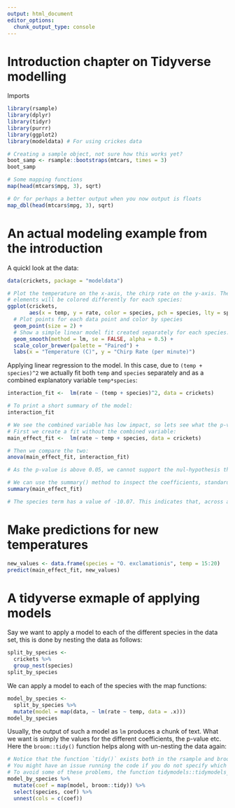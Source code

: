```yaml
---
output: html_document
editor_options: 
  chunk_output_type: console
---
```

# Introduction chapter on Tidyverse modelling

Imports
```r
library(rsample)
library(dplyr)
library(tidyr)
library(purrr)
library(ggplot2)
library(modeldata) # For using crickes data
```


```r
# Creating a sample object, not sure how this works yet?
boot_samp <- rsample::bootstraps(mtcars, times = 3)
boot_samp
```

```r
# Some mapping functions
map(head(mtcars$mpg, 3), sqrt)

# Or for perhaps a better output when you now output is floats
map_dbl(head(mtcars$mpg, 3), sqrt)
```

# An actual modeling example from the introduction
A quickl look at the data:
```r
data(crickets, package = "modeldata")

# Plot the temperature on the x-axis, the chirp rate on the y-axis. The plot
# elements will be colored differently for each species:
ggplot(crickets, 
       aes(x = temp, y = rate, color = species, pch = species, lty = species)) + 
  # Plot points for each data point and color by species
  geom_point(size = 2) + 
  # Show a simple linear model fit created separately for each species:
  geom_smooth(method = lm, se = FALSE, alpha = 0.5) + 
  scale_color_brewer(palette = "Paired") +
  labs(x = "Temperature (C)", y = "Chirp Rate (per minute)")
```

Applying linear regression to the model. In this case, due to `(temp + species)^2` we actually fit both `temp` and `species` separately and as a combined explanatory variable `temp*species`:
```r
interaction_fit <-  lm(rate ~ (temp + species)^2, data = crickets) 

# To print a short summary of the model:
interaction_fit

# We see the combined variable has low impact, so lets see what the p-value is with ANOVA.
# First we create a fit without the combined variable:
main_effect_fit <-  lm(rate ~ temp + species, data = crickets) 

# Then we compare the two:
anova(main_effect_fit, interaction_fit)

# As the p-value is above 0.05, we cannot support the nul-hypothesis that they are equal. It is better to use the model without the combined variable.

# We can use the summary() method to inspect the coefficients, standard errors, and p-values of each model term:
summary(main_effect_fit)

# The species term has a value of -10.07. This indicates that, across all temperature values, O. niveus has a chirp rate that is about 10 fewer chirps per minute than O. exclamationis
```

# Make predictions for new temperatures
```r
new_values <- data.frame(species = "O. exclamationis", temp = 15:20)
predict(main_effect_fit, new_values)
```


# A tidyverse exmaple of applying models
Say we want to apply a model to each of the different species in the data set, this is done by nesting the data as follows:
```r
split_by_species <- 
  crickets %>% 
  group_nest(species) 
split_by_species
```

We can apply a model to each of the species with the map functions:
```r
model_by_species <- 
  split_by_species %>% 
  mutate(model = map(data, ~ lm(rate ~ temp, data = .x)))
model_by_species
```

Usually, the output of such a model as `lm` produces a chunk of text. What we want is simply the values for the different coefficients, the p-value etc. Here the `broom::tidy()` function helps along with un-nesting the data again:
```r
# Notice that the function `tidy()` exists both in the rsample and broom package.
# You might have an issue running the code if you do not specify which package to be used.
# To avoid some of these problems, the function tidymodels::tidymodels_prefer() exists.
model_by_species %>% 
  mutate(coef = map(model, broom::tidy)) %>% 
  select(species, coef) %>% 
  unnest(cols = c(coef))
```
























